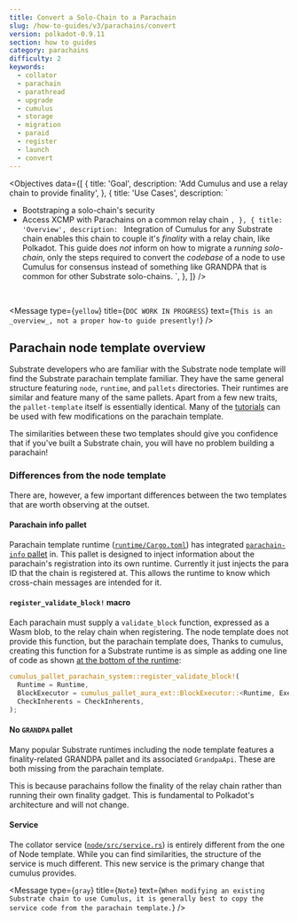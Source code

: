 ```yaml
---
title: Convert a Solo-Chain to a Parachain
slug: /how-to-guides/v3/parachains/convert
version: polkadot-0.9.11
section: how to guides
category: parachains
difficulty: 2
keywords:
  - collator
  - parachain
  - parathread
  - upgrade
  - cumulus
  - storage
  - migration
  - paraid
  - register
  - launch
  - convert
---
```


<Objectives
  data={[
    {
      title: 'Goal',
      description: 'Add Cumulus and use a relay chain to provide finality',
    },
    {
      title: 'Use Cases',
      description: `
- Bootstraping a solo-chain's security
- Access XCMP with Parachains on a common relay chain
      `,
    },
    {
      title: 'Overview',
      description: `
Integration of Cumulus for any Substrate chain enables this chain to couple it's _finality_ with a
relay chain, like Polkadot. This guide does _not_ inform on how to migrate a _running solo-chain_,
only the steps required to convert the _codebase_ of a node to use Cumulus for consensus instead
of something like GRANDPA that is common for other Substrate solo-chains.
      `,
    },
  ]}
/>
<br />

<!-- FIXME TODO WORK IN PROGRESS - NOT COMPLETE! -->

<Message
  type={`yellow`}
  title={`DOC WORK IN PROGRESS`}
  text={`
This is an _overview_, not a proper how-to guide presently!
`}
/>

## Parachain node template overview

Substrate developers who are familiar with the Substrate node template will find the Substrate parachain template familiar.
They have the same general structure featuring `node`, `runtime`, and `pallets` directories.
Their runtimes are similar and feature many of the same pallets. Apart from a few new traits, the `pallet-template` itself is essentially identical.
Many of the [tutorials](/tutorials/v3) can be used with few modifications on the parachain template.

The similarities between these two templates should give you confidence that if you've built a Substrate chain, you will have no problem building a parachain!

### Differences from the node template

There are, however, a few important differences between the two templates that are worth observing at the outset.

#### Parachain info pallet

Parachain template runtime ([`runtime/Cargo.toml`](https://github.com/substrate-developer-hub/substrate-parachain-template/blob/latest/runtime/Cargo.toml)) has integrated [`parachain-info` pallet](https://paritytech.github.io/cumulus/parachain_info/pallet/index.html) in.
This pallet is designed to inject information about the parachain's registration into its own runtime.
Currently it just injects the para ID that the chain is registered at.
This allows the runtime to know which cross-chain messages are intended for it.

#### `register_validate_block!` macro

Each parachain must supply a `validate_block` function, expressed as a Wasm blob, to the relay chain when registering.
The node template does not provide this function, but the parachain template does,
Thanks to cumulus, creating this function for a Substrate runtime is as simple as adding one line of code as shown [at the bottom of the runtime](https://github.com/substrate-developer-hub/substrate-parachain-template/blob/latest/runtime/src/lib.rs#L648-L652):

```rust
cumulus_pallet_parachain_system::register_validate_block!(
  Runtime = Runtime,
  BlockExecutor = cumulus_pallet_aura_ext::BlockExecutor::<Runtime, Executive>,
  CheckInherents = CheckInherents,
);
```

#### No `GRANDPA` pallet

Many popular Substrate runtimes including the node template features a finality-related GRANDPA pallet and its associated `GrandpaApi`.
These are both missing from the parachain template.

This is because parachains follow the finality of the relay chain rather than running their own finality gadget.
This is fundamental to Polkadot's architecture and will not change.

#### Service

The collator service ([`node/src/service.rs`](https://github.com/substrate-developer-hub/substrate-parachain-template/blob/latest/node/src/service.rs)) is entirely different from the one of Node template.
While you can find similarities, the structure of the service is much different.
This new service is the primary change that cumulus provides.

<Message
  type={`gray`}
  title={`Note`}
  text={`
    When modifying an existing Substrate chain to use Cumulus, it is generally best to copy the service code from the parachain template.
  `}
/>
